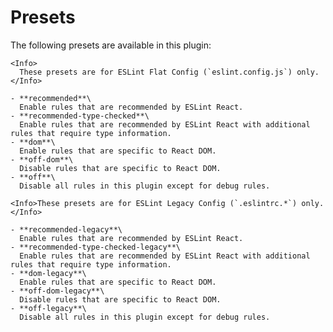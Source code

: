 
# Presets

The following presets are available in this plugin:

<ESLintConfig>

  <Config>

    <Info>
      These presets are for ESLint Flat Config (`eslint.config.js`) only.
    </Info>

    - **recommended**\
      Enable rules that are recommended by ESLint React.
    - **recommended-type-checked**\
      Enable rules that are recommended by ESLint React with additional rules that require type information.
    - **dom**\
      Enable rules that are specific to React DOM.
    - **off-dom**\
      Disable rules that are specific to React DOM.
    - **off**\
      Disable all rules in this plugin except for debug rules.

  </Config>

  <Config>

    <Info>These presets are for ESLint Legacy Config (`.eslintrc.*`) only.</Info>

    - **recommended-legacy**\
      Enable rules that are recommended by ESLint React.
    - **recommended-type-checked-legacy**\
      Enable rules that are recommended by ESLint React with additional rules that require type information.
    - **dom-legacy**\
      Enable rules that are specific to React DOM.
    - **off-dom-legacy**\
      Disable rules that are specific to React DOM.
    - **off-legacy**\
      Disable all rules in this plugin except for debug rules.

  </Config>

</ESLintConfig>
